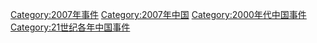 [[Category:2007年事件|Category:2007年事件]]
[[Category:2007年中国|Category:2007年中国]]
[[Category:2000年代中国事件|Category:2000年代中国事件]]
[[Category:21世纪各年中国事件|Category:21世纪各年中国事件]]